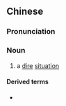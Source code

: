 {{also|绝处}}
==Chinese==
{{zh-forms|s=绝处}}

===Pronunciation===
{{zh-pron
|m=juéchù
|c=zyut6 cyu3
|cat=n
}}

===Noun===
{{zh-noun}}

# {{lb|zh|literary}} a [[dire]] [[situation]]

====Derived terms====
* {{zh-l|絕處逢生}}